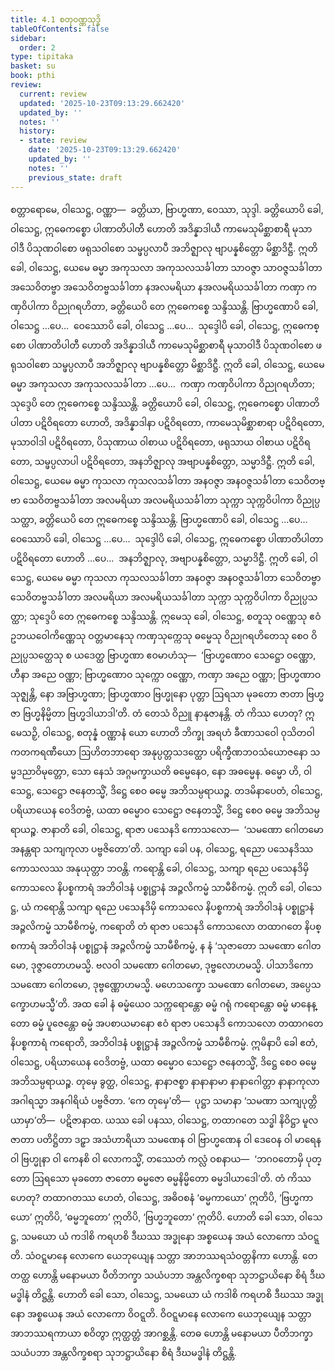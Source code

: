 ```yaml
---
title: 4.1 စတုဝဏ္ဏသုဒ္ဓိ
tableOfContents: false
sidebar:
  order: 2
type: tipitaka
basket: su
book: pthi
review:
  current: review
  updated: '2025-10-23T09:13:29.662420'
  updated_by: ''
  notes: ''
  history:
  - state: review
    date: '2025-10-23T09:13:29.662420'
    updated_by: ''
    notes: ''
    previous_state: draft
---
```



<ReviewStatus review={frontmatter.review} showDetails={true} />

<HypothesisAnnotation frontmatter={frontmatter} />

<DynamicBreadcrumb />

<Division number="115" book="pthi" e="ch" v="8" p="67">

<Paragraph number="245" book="pthi">
စတ္တာရောမေ, ဝါသေဋ္ဌ, ဝဏ္ဏာ—  ခတ္တိယာ, ဗြာဟ္မဏာ, ဝေဿာ, သုဒ္ဒါ. ခတ္တိယောပိ ခေါ, ဝါသေဋ္ဌ, ဣဓေကစ္စော ပါဏာတိပါတီ ဟောတိ အဒိန္နာဒါယီ ကာမေသုမိစ္ဆာစာရီ မုသာဝါဒီ ပိသုဏဝါစော ဖရုသဝါစော သမ္ဖပ္ပလာပီ အဘိဇ္ဈာလု ဗျာပန္နစိတ္တော မိစ္ဆာဒိဋ္ဌီ. ဣတိ ခေါ, ဝါသေဋ္ဌ, ယေမေ ဓမ္မာ အကုသလာ အကုသလသင်္ခါတာ သာဝဇ္ဇာ သာဝဇ္ဇသင်္ခါတာ အသေဝိတဗ္ဗာ အသေဝိတဗ္ဗသင်္ခါတာ နအလမရိယာ နအလမရိယသင်္ခါတာ ကဏှာ ကဏှဝိပါကာ ဝိညုဂရဟိတာ, ခတ္တိယေပိ တေ ဣဓေကစ္စေ သန္ဒိဿန္တိ. ဗြာဟ္မဏောပိ ခေါ, ဝါသေဋ္ဌ …ပေ…  ဝေဿောပိ ခေါ, ဝါသေဋ္ဌ …ပေ…  သုဒ္ဒေါပိ ခေါ, ဝါသေဋ္ဌ, ဣဓေကစ္စော ပါဏာတိပါတီ ဟောတိ အဒိန္နာဒါယီ ကာမေသုမိစ္ဆာစာရီ မုသာဝါဒီ ပိသုဏဝါစော ဖရုသဝါစော သမ္ဖပ္ပလာပီ အဘိဇ္ဈာလု ဗျာပန္နစိတ္တော မိစ္ဆာဒိဋ္ဌီ. ဣတိ ခေါ, ဝါသေဋ္ဌ, ယေမေ ဓမ္မာ အကုသလာ အကုသလသင်္ခါတာ …ပေ…  ကဏှာ ကဏှဝိပါကာ ဝိညုဂရဟိတာ; သုဒ္ဒေပိ တေ ဣဓေကစ္စေ သန္ဒိဿန္တိ.
</Paragraph>

<Paragraph number="246" book="pthi">
ခတ္တိယောပိ ခေါ, ဝါသေဋ္ဌ, ဣဓေကစ္စော ပါဏာတိပါတာ ပဋိဝိရတော ဟောတိ, အဒိန္နာဒါနာ ပဋိဝိရတော, ကာမေသုမိစ္ဆာစာရာ ပဋိဝိရတော, မုသာဝါဒါ ပဋိဝိရတော, ပိသုဏာယ ဝါစာယ ပဋိဝိရတော, ဖရုသာယ ဝါစာယ ပဋိဝိရတော, သမ္ဖပ္ပလာပါ ပဋိဝိရတော, အနဘိဇ္ဈာလု အဗျာပန္နစိတ္တော, သမ္မာဒိဋ္ဌီ. ဣတိ ခေါ, ဝါသေဋ္ဌ, ယေမေ ဓမ္မာ ကုသလာ ကုသလသင်္ခါတာ အနဝဇ္ဇာ အနဝဇ္ဇသင်္ခါတာ သေဝိတဗ္ဗာ သေဝိတဗ္ဗသင်္ခါတာ အလမရိယာ အလမရိယသင်္ခါတာ သုက္ကာ သုက္ကဝိပါကာ ဝိညုပ္ပသတ္ထာ, ခတ္တိယေပိ တေ ဣဓေကစ္စေ သန္ဒိဿန္တိ. ဗြာဟ္မဏောပိ ခေါ, ဝါသေဋ္ဌ …ပေ…  ဝေဿောပိ ခေါ, ဝါသေဋ္ဌ …ပေ…  သုဒ္ဒေါပိ ခေါ, ဝါသေဋ္ဌ, ဣဓေကစ္စော ပါဏာတိပါတာ ပဋိဝိရတော ဟောတိ …ပေ…  အနဘိဇ္ဈာလု, အဗျာပန္နစိတ္တော, သမ္မာဒိဋ္ဌီ. ဣတိ ခေါ, ဝါသေဋ္ဌ, ယေမေ ဓမ္မာ ကုသလာ ကုသလသင်္ခါတာ အနဝဇ္ဇာ အနဝဇ္ဇသင်္ခါတာ သေဝိတဗ္ဗာ သေဝိတဗ္ဗသင်္ခါတာ အလမရိယာ အလမရိယသင်္ခါတာ သုက္ကာ သုက္ကဝိပါကာ ဝိညုပ္ပသတ္ထာ; သုဒ္ဒေပိ တေ ဣဓေကစ္စေ သန္ဒိဿန္တိ.
</Paragraph>

</Division>
<Division number="116" book="pthi" e="ch" v="8" p="68">

<Paragraph number="247" book="pthi">
ဣမေသု ခေါ, ဝါသေဋ္ဌ, စတူသု ဝဏ္ဏေသု ဧဝံ ဥဘယဝေါကိဏ္ဏေသု ဝတ္တမာနေသု ကဏှသုက္ကေသု ဓမ္မေသု ဝိညုဂရဟိတေသု စေဝ ဝိညုပ္ပသတ္ထေသု စ ယဒေတ္ထ ဗြာဟ္မဏာ ဧဝမာဟံသု—  ‘ဗြာဟ္မဏောဝ သေဋ္ဌော ဝဏ္ဏော, ဟီနာ အညေ ဝဏ္ဏာ; ဗြာဟ္မဏောဝ သုက္ကော ဝဏ္ဏော, ကဏှာ အညေ ဝဏ္ဏာ; ဗြာဟ္မဏာဝ သုဇ္ဈန္တိ, နော အဗြာဟ္မဏာ; ဗြာဟ္မဏာဝ ဗြဟ္မုနော ပုတ္တာ ဩရသာ မုခတော ဇာတာ ဗြဟ္မဇာ ဗြဟ္မနိမ္မိတာ ဗြဟ္မဒါယာဒါ’တိ. တံ တေသံ ဝိညူ နာနုဇာနန္တိ. တံ ကိဿ ဟေတု? ဣမေသဉှိ, ဝါသေဋ္ဌ, စတုန္နံ ဝဏ္ဏာနံ ယော ဟောတိ ဘိက္ခု အရဟံ ခီဏာသဝေါ ဝုသိတဝါ ကတကရဏီယော ဩဟိတဘာရော အနုပ္ပတ္တသဒတ္ထော ပရိက္ခီဏဘဝသံယောဇနော သမ္မဒညာဝိမုတ္တော, သော နေသံ အဂ္ဂမက္ခာယတိ ဓမ္မေနေဝ, နော အဓမ္မေန. ဓမ္မော ဟိ, ဝါသေဋ္ဌ, သေဋ္ဌော ဇနေတသ္မိံ, ဒိဋ္ဌေ စေဝ ဓမ္မေ အဘိသမ္ပရာယဉ္စ.
</Paragraph>

</Division>
<Division number="117" book="pthi" e="ch" v="8" p="68">

<Paragraph number="248" book="pthi">
တဒမိနာပေတံ, ဝါသေဋ္ဌ, ပရိယာယေန ဝေဒိတဗ္ဗံ, ယထာ ဓမ္မောဝ သေဋ္ဌော ဇနေတသ္မိံ, ဒိဋ္ဌေ စေဝ ဓမ္မေ အဘိသမ္ပရာယဉ္စ.
</Paragraph>

<Paragraph number="249" book="pthi">
ဇာနာတိ ခေါ, ဝါသေဋ္ဌ, ရာဇာ ပသေနဒိ ကောသလော—  ‘သမဏော ဂေါတမော အနန္တရာ သကျကုလာ ပဗ္ဗဇိတော’တိ. သကျာ ခေါ ပန, ဝါသေဋ္ဌ, ရညော ပသေနဒိဿ ကောသလဿ အနုယုတ္တာ ဘဝန္တိ. ကရောန္တိ ခေါ, ဝါသေဋ္ဌ, သကျာ ရညေ ပသေနဒိမှိ ကောသလေ နိပစ္စကာရံ အဘိဝါဒနံ ပစ္စုဋ္ဌာနံ အဉ္ဇလိကမ္မံ သာမီစိကမ္မံ. ဣတိ ခေါ, ဝါသေဋ္ဌ, ယံ ကရောန္တိ သကျာ ရညေ ပသေနဒိမှိ ကောသလေ နိပစ္စကာရံ အဘိဝါဒနံ ပစ္စုဋ္ဌာနံ အဉ္ဇလိကမ္မံ သာမီစိကမ္မံ, ကရောတိ တံ ရာဇာ ပသေနဒိ ကောသလော တထာဂတေ နိပစ္စကာရံ အဘိဝါဒနံ ပစ္စုဋ္ဌာနံ အဉ္ဇလိကမ္မံ သာမီစိကမ္မံ, န နံ ‘သုဇာတော သမဏော ဂေါတမော, ဒုဇ္ဇာတောဟမသ္မိ. ဗလဝါ သမဏော ဂေါတမော, ဒုဗ္ဗလောဟမသ္မိ. ပါသာဒိကော သမဏော ဂေါတမော, ဒုဗ္ဗဏ္ဏောဟမသ္မိ. မဟေသက္ခော သမဏော ဂေါတမော, အပ္ပေသက္ခောဟမသ္မီ’တိ. အထ ခေါ နံ ဓမ္မံယေဝ သက္ကရောန္တော ဓမ္မံ ဂရုံ ကရောန္တော ဓမ္မံ မာနေန္တော ဓမ္မံ ပူဇေန္တော ဓမ္မံ အပစာယမာနော ဧဝံ ရာဇာ ပသေနဒိ ကောသလော တထာဂတေ နိပစ္စကာရံ ကရောတိ, အဘိဝါဒနံ ပစ္စုဋ္ဌာနံ အဉ္ဇလိကမ္မံ သာမီစိကမ္မံ. ဣမိနာပိ ခေါ ဧတံ, ဝါသေဋ္ဌ, ပရိယာယေန ဝေဒိတဗ္ဗံ, ယထာ ဓမ္မောဝ သေဋ္ဌော ဇနေတသ္မိံ, ဒိဋ္ဌေ စေဝ ဓမ္မေ အဘိသမ္ပရာယဉ္စ.
</Paragraph>

</Division>
<Division number="118" book="pthi" e="ch" v="8" p="69">

<Paragraph number="250" book="pthi">
တုမှေ ခွတ္ထ, ဝါသေဋ္ဌ, နာနာဇစ္စာ နာနာနာမာ နာနာဂေါတ္တာ နာနာကုလာ အဂါရသ္မာ အနဂါရိယံ ပဗ္ဗဇိတာ. ‘ကေ တုမှေ’တိ—  ပုဋ္ဌာ သမာနာ ‘သမဏာ သကျပုတ္တိယာမှာ’တိ—  ပဋိဇာနာထ. ယဿ ခေါ ပနဿ, ဝါသေဋ္ဌ, တထာဂတေ သဒ္ဓါ နိဝိဋ္ဌာ မူလဇာတာ ပတိဋ္ဌိတာ ဒဠှာ အသံဟာရိယာ သမဏေန ဝါ ဗြာဟ္မဏေန ဝါ ဒေဝေန ဝါ မာရေန ဝါ ဗြဟ္မုနာ ဝါ ကေနစိ ဝါ လောကသ္မိံ, တဿေတံ ကလ္လံ ဝစနာယ—  ‘ဘဂဝတောမှိ ပုတ္တော ဩရသော မုခတော ဇာတော ဓမ္မဇော ဓမ္မနိမ္မိတော ဓမ္မဒါယာဒေါ’တိ. တံ ကိဿ ဟေတု? တထာဂတဿ ဟေတံ, ဝါသေဋ္ဌ, အဓိဝစနံ ‘ဓမ္မကာယော’ ဣတိပိ, ‘ဗြဟ္မကာယော’ ဣတိပိ, ‘ဓမ္မဘူတော’ ဣတိပိ, ‘ဗြဟ္မဘူတော’ ဣတိပိ.
</Paragraph>

</Division>
<Division number="119" book="pthi" e="ch" v="8" p="69">

<Paragraph number="251" book="pthi">
ဟောတိ ခေါ သော, ဝါသေဋ္ဌ, သမယော ယံ ကဒါစိ ကရဟစိ ဒီဃဿ အဒ္ဓုနော အစ္စယေန အယံ လောကော သံဝဋ္ဋတိ. သံဝဋ္ဋမာနေ လောကေ ယေဘုယျေန သတ္တာ အာဘဿရသံဝတ္တနိကာ ဟောန္တိ. တေ တတ္ထ ဟောန္တိ မနောမယာ ပီတိဘက္ခာ သယံပဘာ အန္တလိက္ခစရာ သုဘဋ္ဌာယိနော စိရံ ဒီဃမဒ္ဓါနံ တိဋ္ဌန္တိ.
</Paragraph>

<Paragraph number="252" book="pthi">
ဟောတိ ခေါ သော, ဝါသေဋ္ဌ, သမယော ယံ ကဒါစိ ကရဟစိ ဒီဃဿ အဒ္ဓုနော အစ္စယေန အယံ လောကော ဝိဝဋ္ဋတိ. ဝိဝဋ္ဋမာနေ လောကေ ယေဘုယျေန သတ္တာ အာဘဿရကာယာ စဝိတွာ ဣတ္ထတ္တံ အာဂစ္ဆန္တိ. တေဓ ဟောန္တိ မနောမယာ ပီတိဘက္ခာ သယံပဘာ အန္တလိက္ခစရာ သုဘဋ္ဌာယိနော စိရံ ဒီဃမဒ္ဓါနံ တိဋ္ဌန္တိ.
</Paragraph>
</Division>